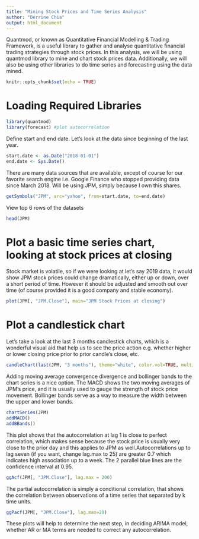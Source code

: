 ```yaml
---
title: "Mining Stock Prices and Time Series Analysis"
author: "Derrine Chia"
output: html_document
---
```


Quantmod, or known as Quantitative Financial Modelling & Trading Framework, is a useful library to gather and analyse quantitative financial trading strategies through stock prices. In this analysis, we will be using quantmod library to mine and chart stock prices data. Additionally, we will also be using other libraries to do time series and forecasting using the data mined. 

```r
knitr::opts_chunk$set(echo = TRUE)
```

# Loading Required Libraries

```r
library(quantmod)
library(forecast) #plot autocorrelation
```

Define start and end date. Let's look at the data since beginning of the last year.

```r
start.date <- as.Date("2018-01-01")
end.date <- Sys.Date()
```

There are many data sources that are available, except of course for our favorite search engine i.e. Google Finance who stopped providing data since March 2018. Will be using JPM, simply because I own this shares. 

```r
getSymbols("JPM", src="yahoo", from=start.date, to=end.date)
```

View top 6 rows of the datasets 

```r
head(JPM)
```

# Plot a basic time series chart, looking at stock prices at closing

Stock market is volatile, so if we were looking at let's say 2019 data, it would show JPM stock prices could change dramatically, either up or down, over a short period of time. However it should be adjusted and smooth out over time (of course provided it is a good company and stable economy). 

```r
plot(JPM[, "JPM.Close"], main="JPM Stock Prices at closing")
```

# Plot a candlestick chart

Let's take a look at the last 3 months candlestick charts, which is a wonderful visual aid that help us to see the price action e.g. whether higher or lower closing price prior to prior candle's close, etc.

```r
candleChart(last(JPM, "3 months"), theme="white", color.vol=TRUE, multi.col=TRUE)
```

Adding moving average convergence divergence and bollinger bands to the chart series is a nice option. The MACD shows the two moving averages of JPM's price, and it is usually used to gauge the strength of stock price movement. Bollinger bands serve as a way to measure the width between the upper and lower bands. 

```r
chartSeries(JPM)
addMACD()
addBBands()
```

This plot shows that the autocorrelation at lag 1 is close to perfect correlation, which makes sense because the stock price is usually very close to the prior day and this applies to JPM as well.Autocorrelations up to lag seven (if you want, change lag.max to 25) are greater 0.7 which indicates high association up to a week. The 2 parallel blue lines are the confidence interval at 0.95.

```r
ggAcf(JPM[, "JPM.Close"], lag.max = 200)
```

The partial autocorrelation is simply a conditional correlation, that shows the correlation between observations of a time series that separated by k time units.

```r
ggPacf(JPM[, "JPM.Close"], lag.max=20)
```

These plots will help to determine the next step, in deciding ARIMA model, 
whether AR or MA terms are needed to correct any autocorrelation. 

